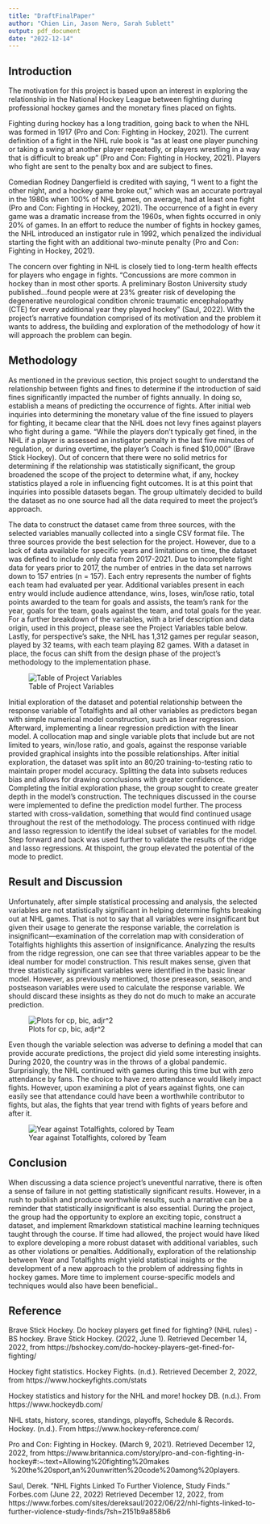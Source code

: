 ---
title: "DraftFinalPaper"
author: "Chien Lin, Jason Nero, Sarah Sublett"
output: pdf_document
date: "2022-12-14"
---

## Introduction 

The motivation for this project is based upon an interest in exploring the relationship in the National Hockey League between fighting during professional hockey games and the monetary fines placed on fights. 

Fighting during hockey has a long tradition, going back to when the NHL was formed in 1917 (Pro and Con: Fighting in Hockey, 2021). The current definition of a fight in the NHL rule book is "as at least one player punching or taking a swing at another player repeatedly, or players wrestling in a way that is difficult to break up" (Pro and Con: Fighting in Hockey, 2021). Players who fight are sent to the penalty box and are subject to fines.

Comedian Rodney Dangerfield is credited with saying, "I went to a fight the other night, and a hockey game broke out," which was an accurate portrayal in the 1980s when 100% of NHL games, on average, had at least one fight (Pro and Con: Fighting in Hockey, 2021). The occurrence of a fight in every game was a dramatic increase from the 1960s, when fights occurred in only 20% of games. In an effort to reduce the number of fights in hockey games, the NHL introduced an instigator rule in 1992, which penalized the individual starting the fight with an additional two-minute penalty (Pro and Con: Fighting in Hockey, 2021).
  
The concern over fighting in NHL is closely tied to long-term health effects for players who engage in fights. "Concussions are more common in hockey than in most other sports. A preliminary Boston University study published...found people were at 23% greater risk of developing the degenerative neurological condition chronic traumatic encephalopathy (CTE) for every additional year they played hockey" (Saul, 2022). With the project's narrative foundation comprised of its motivation and the problem it wants to address, the building and exploration of the methodology of how it will approach the problem can begin.
  
## Methodology

As mentioned in the previous section, this project sought to understand the relationship between fights and fines to determine if the introduction of said fines significantly impacted the number of fights annually. In doing so, establish a means of predicting the occurrence of fights. After initial web inquiries into determining the monetary value of the fine issued to players for fighting, it became clear that the NHL does not levy fines against players who fight during a game. "While the players don't typically get fined, in the NHL if a player is assessed an instigator penalty in the last five minutes of regulation, or during overtime, the player's Coach is fined $10,000" (Brave Stick Hockey). Out of concern that there were no solid metrics for determining if the relationship was statistically significant, the group broadened the scope of the project to determine what, if any, hockey statistics played a role in influencing fight outcomes. It is at this point that inquiries into possible datasets began. The group ultimately decided to build the dataset as no one source had all the data required to meet the project's approach. 

The data to construct the dataset came from three sources, with the selected variables manually collected into a single CSV format file. The three sources provide the best selection for the project. However, due to a lack of data available for specific years and limitations on time, the dataset was defined to include only data from 2017-2021. Due to incomplete fight data for years prior to 2017, the number of entries in the data set narrows down to 157 entries (n = 157). Each entry represents the number of fights each team had evaluated per year. Additional variables present in each entry would include audience attendance, wins, loses, win/lose ratio, total points awarded to the team for goals and assists, the team's rank for the year, goals for the team, goals against the team, and total goals for the year. For a further breakdown of the variables, with a brief description and data origin, used in this project, please see the Project Variables table below. Lastly, for perspective's sake, the NHL has 1,312 games per regular season, played by 32 teams, with each team playing 82 games. With a dataset in place, the focus can shift from the design phase of the project's methodology to the implementation phase. 
 
![Table of Project Variables](var_table.png)
 
Initial exploration of the dataset and potential relationship between the response variable of Totalfights and all other variables as predictors began with simple numerical model construction, such as linear regression. Afterward, implementing a linear regression prediction with the linear model. A collocation map and single variable plots that include but are not limited to years, win/lose ratio, and goals, against the response variable provided graphical insights into the possible relationships. After initial exploration, the dataset was split into an 80/20 training-to-testing ratio to maintain proper model accuracy. Splitting the data into subsets reduces bias and allows for drawing conclusions with greater confidence. Completing the initial exploration phase, the group sought to create greater depth in the model's construction. The techniques discussed in the course were implemented to define the prediction model further. The process started with cross-validation, something that would find continued usage throughout the rest of the methodology. The process continued with ridge and lasso regression to identify the ideal subset of variables for the model. Step forward and back was used further to validate the results of the ridge and lasso regressions. At thispoint, the group elevated the potential of the mode to predict. 

## Result and Discussion 

Unfortunately, after simple statistical processing and analysis, the selected variables are not statistically significant in helping determine fights breaking out at NHL games. That is not to say that all variables were insignificant but given their usage to generate the response variable, the correlation is insignificant—examination of the correlation map with consideration of Totalfights highlights this assertion of insignificance. Analyzing the results from the ridge regression, one can see that three variables appear to be the ideal number for model construction. This result makes sense, given that three statistically significant variables were identified in the basic linear model. However, as previously mentioned, those preseason, season, and postseason variables were used to calculate the response variable. We should discard these insights as they do not do much to make an accurate prediction. 

![Plots for cp, bic, adjr^2](ridge_plots.png)
 
Even though the variable selection was adverse to defining a model that can provide accurate predictions, the project did yield some interesting insights. During 2020, the country was in the throws of a global pandemic. Surprisingly, the NHL continued with games during this time but with zero attendance by fans. The choice to have zero attendance would likely impact fights. However, upon examining a plot of years against fights, one can easily see that attendance could have been a worthwhile contributor to fights, but alas, the fights that year trend with fights of years before and after it. 

![Year against Totalfights, colored by Team](yearggplot.png)

## Conclusion 

When discussing a data science project's uneventful narrative, there is often a sense of failure in not getting statistically significant results. However, in a rush to publish and produce worthwhile results, such a narrative can be a reminder that statistically insignificant is also essential. During the project, the group had the opportunity to explore an exciting topic, construct a dataset, and implement Rmarkdown statistical machine learning techniques taught through the course. If time had allowed, the project would have liked to explore developing a more robust dataset with additional variables, such as other violations or penalties. Additionally, exploration of the relationship between Year and Totalfights might yield statistical insights or the development of a new approach to the problem of addressing fights in hockey games. More time to implement course-specific models and techniques would also have been beneficial.. 

## Reference 
Brave Stick Hockey. Do hockey players get fined for fighting? (NHL rules) - BS hockey. Brave Stick Hockey. (2022, June 1). Retrieved December 14, 2022, from https://bshockey.com/do-hockey-players-get-fined-for-fighting/ 

Hockey fight statistics. Hockey Fights. (n.d.). Retrieved December 2, 2022, from https://www.hockeyfights.com/stats 

Hockey statistics and history for the NHL and more! hockey DB. (n.d.). From https://www.hockeydb.com/ 

NHL stats, history, scores, standings, playoffs, Schedule &amp; Records. Hockey. (n.d.). From https://www.hockey-reference.com/ 

Pro and Con: Fighting in Hockey. (March 9, 2021). Retrieved December 12, 2022, from https://www.britannica.com/story/pro-and-con-fighting-in-hockey#:~:text=Allowing%20fighting%20makes \ %20the%20sport,an%20unwritten%20code%20among%20players.

Saul, Derek. "NHL Fights Linked To Further Violence, Study Finds." Forbes.com (June 22, 2022) Retrieved December 12, 2022, from https://www.forbes.com/sites/dereksaul/2022/06/22/nhl-fights-linked-to-further-violence-study-finds/?sh=2151b9a858b6

